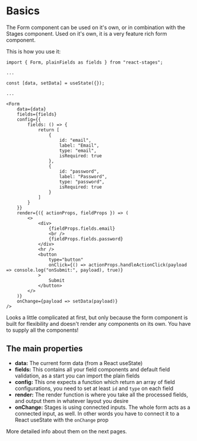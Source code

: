 # Basics

The Form component can be used on it's own, or in combination with the Stages component. Used on it's own, 
it is a very feature rich form component.

This is how you use it:

```
import { Form, plainFields as fields } from "react-stages";

...

const [data, setData] = useState({});

...

<Form
    data={data}
    fields={fields}
    config={{
        fields: () => {
            return [
                {
                    id: "email",
                    label: "Email",
                    type: "email",
                    isRequired: true
                },
                {
                    id: "password",
                    label: "Password",
                    type: "password",
                    isRequired: true
                }
            ]
        }
    }}
    render={({ actionProps, fieldProps }) => (
        <>
            <div>
                {fieldProps.fields.email}
                <br />
                {fieldProps.fields.password}
            </div>
            <hr />
            <button
                type="button"
                onClick={() => actionProps.handleActionClick(payload => console.log("onSubmit:", payload), true)}
            >
                Submit
            </button>
        </>
    )}
    onChange={payload => setData(payload)}
/>
```

Looks a little complicated at first, but only because the form component is built for flexibility and doesn't render any components on its own. You have to supply all the components!

## The main properties

- **data:** The current form data (from a React useState)
- **fields:** This contains all your field components and default field validation, as a start you can import the plain fields
- **config:** This one expects a function which return an array of field configurations, you need to set at least `id` and `type` on each field
- **render:** The render function is where you take all the processed fields, and output them in whatever layout you desire
- **onChange:** Stages is using connected inputs. The whole form acts as a connected input, as well. In other words you have to connect it to a React useState with the `onChange` prop

More detailed info about them on the next pages.